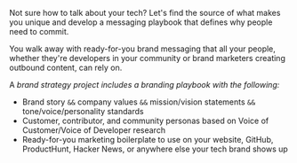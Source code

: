 <span className="text-lg">Not sure how to talk about your tech? Let's find the source of what makes you unique and
develop a messaging playbook that defines why people need to commit.</span>

You walk away with ready-for-you brand messaging that all your people, whether they're developers in your community or
brand marketers creating outbound content, can rely on.

A *brand strategy project includes a branding playbook with the following:*

- Brand story `&&` company values `&&` mission/vision statements `&&` tone/voice/personality standards
- Customer, contributor, and community personas based on Voice of Customer/Voice of Developer research
- Ready-for-you marketing boilerplate to use on your website, GitHub, ProductHunt, Hacker News, or anywhere else your
  tech brand shows up
